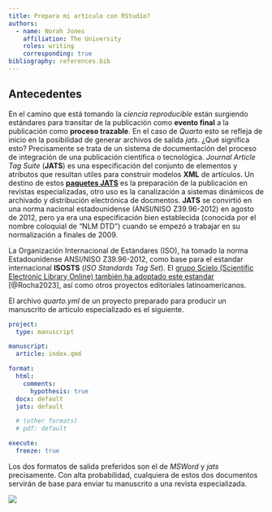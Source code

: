 ```yaml
---
title: Prepara mi artículo con RStudio?
authors:
  - name: Norah Jones
    affiliation: The University
    roles: writing
    corresponding: true
bibliography: references.bib
---
```


## Antecedentes

En el camino que está tomando la *ciencia reproducible* están surgiendo estándares para transitar de la publicación como **evento final** a la publicación como **proceso trazable**. En el caso de *Quarto* esto se refleja de inicio en la posibilidad de generar archivos de salida *jats*. ¿Qué significa esto? Precisamente se trata de un sistema de documentación del proceso de integración de una publicación científica o tecnológica. *Journal Article Tag Suite* (**JATS**) es una especificación del conjunto de elementos y atributos que resultan utiles para construir modelos **XML** de artículos. Un destino de estos [**paquetes JATS**](https://www.niso.org/niso-io/2019/04/niso-publishes-update-journal-article-tag-suite-jats-standard-12) es la preparación de la publicación en revistas especializadas, otro uso es la canalización a sistemas dinámicos de archivado y distribución electrónica de docmentos. **JATS** se convirtió en una norma nacional estadounidense (ANSI/NISO Z39.96-2012) en agosto de 2012, pero ya era una especificación bien establecida (conocida por el nombre coloquial de "NLM DTD") cuando se empezó a trabajar en su normalización a finales de 2009. 

La Organización Internacional de Estándares (ISO), ha tomado la norma Estadounidense ANSI/NISO Z39.96-2012, como base para el estandar internacional **ISOSTS** (*ISO Standards Tag Set*). El [grupo Scielo (Scientific Electronic Library Online) también ha adoptado este estandar](https://blog.scielo.org/es/2018/10/31/introduccion-a-jats-journal-article-tag-suite/) [@Rocha2023], así como otros proyectos editoriales latinoamericanos.

El archivo _quarto.yml_ de un proyecto preparado para producir un manuscrito de artículo especializado es el siguiente. 

```yml
project:
  type: manuscript

manuscript:
  article: index.qmd

format:
  html:
    comments:
      hypothesis: true
  docx: default
  jats: default

  # (other formats)
  # pdf: default

execute:
  freeze: true
```

Los dos formatos de salida preferidos son el de _MSWord_ y _jats_ precisamente. Con alta probabilidad, cualquiera de estos dos documentos servirán de base para enviar tu manuscrito a una revista especializada.

![](img/jats.png)




